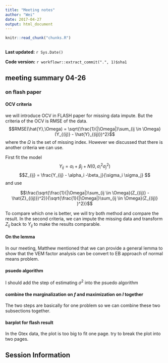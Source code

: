 ```yaml
---
title: "Meeting notes"
author: "Wei"
date: 2017-04-27
output: html_document
---
```


```r
knitr::read_chunk("chunks.R")
```

```r
```

**Last updated:** `r Sys.Date()`

**Code version:** `r workflowr::extract_commit(".", 1)$sha1`

## meeting summary 04-26

### on flash paper

#### OCV criteria

we will introduce OCV in FLASH paper for missing data impute. But the criteria of the OCV is RMSE of the data.
$$RMSE(\hat{Y},\Omega) = \sqrt{\frac{1}{|\Omega|}\sum_{ij \in \Omega}(Y_{(ij)} - \hat{Y}_{(ij)})^2}$$
 where the $\Omega$ is the set of missing index. However we discussed that there is another criteria we can use.
 
 First fit the model 
 $$Y_{ij} = \alpha_i +\beta_j + N(0,\sigma_i^2 \sigma_j^2)$$
 $$Z_{ij} = \frac{Y_{ij} - \alpha_i -\beta_j}{\sigma_i \sigma_j} $$
and use 

$$\frac{\sqrt{\frac{1}{|\Omega|}\sum_{ij \in \Omega}(Z_{(ij)} - \hat{Z}_{(ij)})^2}}{\sqrt{\frac{1}{|\Omega|}\sum_{ij \in \Omega}(Z_{(ij)} )^2}}$$

To compare which one is better, we will try both method and compare the result. In the second criteria, we can impute the missing data and transform $Z_{ij}$ back to $Y_{ij}$ to make the results comparable.

#### On the lemma

In our meeting, Matthew mentioned that we can provide a general lemma to show that the VEM factor analysis can be convert to EB approach of normal means problem.

#### psuedo algorithm 

I should add the step of estimating $\sigma^2$ into the psuedo algorithm

#### combine the marginalization on $f$ and maximization on $l$ together

The two steps are basically for one problem so we can combine these two subsections together.

#### barplot for flash result 

In the Gtex data, the plot is too big to fit one page. try to break the plot into two pages.

## Session Information

```r
```

